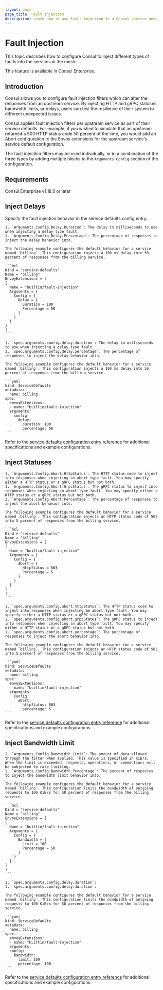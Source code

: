 ```yaml
---
layout: docs
page_title: Fault Injection
description: Learn how to use fault injection in a Consul service mesh. Fault injection can be used to inject artificial latency, response codes, or bandwidth limits for application testing.
---
```


# Fault Injection

This topic describes how to configure Consul to inject different types of faults into the services in the mesh.

<EnterpriseAlert> This feature is available in Consul Enterprise. </EnterpriseAlert>

## Introduction

Consul allows you to configure fault injection filters which can alter the responses from an upstream service. By injecting HTTP and gRPC statuses, bandwidth limits, or delays, users can test the resilience of their system to different unexpected issues.

Consul applies fault injection filters per upstream service as part of their service defaults. For example, if you wished to simulate that an upstream returned a 500 HTTP status code 50 percent of the time, you would add an Abort configuration to the Envoy extensions for the upstream service's service default configuration.

The fault injection filters may be used individually, or in a combination of the three types by adding multiple blocks to the `Arguments.Config` section of the configuration.

## Requirements

Consul Enterprise v1.18.0 or later

## Inject Delays

Specify the fault injection behavior in the service defaults config entry.

<Tabs>
  <Tab heading="VMs" group="vms">

    1. `Arguments.Config.Delay.Duration`: The delay in milliseconds to use when injecting a delay type fault.
    1. `Arguments.Config.Delay.Percentage`: The percentage of responses to inject the delay behavior into.

    The following example configures the default behavior for a service named `billing`. This configuration injects a 100 ms delay into 50 percent of responses from the billing service.

    ```hcl
    Kind = "service-defaults"
    Name = "billing"
    EnvoyExtensions = [
    {
      Name = "builtin/fault-injection"
      Arguments = {
        Config = {
          Delay = {
            Duration = 100
            Percentage = 50
          }
        }
      }
    }
    ]
    ```

  </Tab>
  <Tab heading="Kubernetes" group="k8s">

    1. `spec.arguments.config.delay.duration`: The delay in milliseconds to use when injecting a delay type fault.
    1. `spec.arguments.config.delay.percentage`: The percentage of responses to inject the delay behavior into.

    The following example configures the default behavior for a service named `billing`. This configuration injects a 100 ms delay into 50 percent of responses from the billing service.

    ```yaml
    kind: ServiceDefaults
    metadata:
      name: billing
    spec:
      envoyExtensions:
      - name: "builtin/fault-injection"
      arguments:
        config:
          delay:
            duration: 100
            percentage: 50
    ```

  </Tab>
</Tabs>


Refer to the [service defaults configuration entry reference](/consul/docs/connect/config-entries/service-defaults) for additional specifications and example configurations.

## Inject Statuses

<Tabs>
  <Tab heading="VMs" group="vms">

    1. `Arguments.Config.Abort.HttpStatus`: The HTTP status code to inject into responses when injecting an abort type fault. You may specify either a HTTP status or a gRPC status but not both.
    1. `Arguments.Config.Abort.GrpcStatus`: The gRPC status to inject into responses when injecting an abort type fault. You may specify either a HTTP status or a gRPC status but not both.
    1. `Arguments.Config.Abort.Percentage`: The percentage of responses to inject the abort behavior into.

    The following example configures the default behavior for a service named `billing`. This configuration injects an HTTP status code of 503 into 5 percent of responses from the billing service.

    ```hcl
    Kind = "service-defaults"
    Name = "billing"
    EnvoyExtensions = [
    {
      Name = "builtin/fault-injection"
      Arguments = {
        Config = {
          Abort = {
            HttpStatus = 503
            Percentage = 5
          }
        }
      }
    }
    ]
    ```

  </Tab>
  <Tab heading="Kubernetes" group="k8s">

    1. `spec.arguments.config.abort.httpStatus`: The HTTP status code to inject into responses when injecting an abort type fault. You may specify either a HTTP status or a gRPC status but not both.
    1. `spec.arguments.config.abort.grpcStatus`: The gRPC status to inject into responses when injecting an abort type fault. You may specify either a HTTP status or a gRPC status but not both.
    1. `spec.arguments.config.abort.percentage`: The percentage of responses to inject the abort behavior into.

    The following example configures the default behavior for a service named `billing`. This configuration injects an HTTP status code of 503 into 5 percent of responses from the billing service.

    ```yaml
    kind: ServiceDefaults
    metadata:
      name: billing
    spec:
      envoyExtensions:
      - name: "builtin/fault-injection"
      arguments:
        config:
          abort:
            httpStatus: 503
            percentage: 5
    ```

  </Tab>
</Tabs>

Refer to the [service defaults configuration entry reference](/consul/docs/connect/config-entries/service-defaults) for additional specifications and example configurations.

## Inject Bandwidth Limit

<Tabs>
  <Tab heading="VMs" group="vms">

    1. `Arguments.Config.Bandwidth.Limit`: The amount of data allowed through the filter when applied. This value is specified in KiB/s. When the limit is exceeded, requests, operations, or connections will be subjected to rate limiting.
    1. `Arguments.Config.Bandwidth.Percentage`: The percent of responses to inject the bandwidth limit behavior into.

    The following example configures the default behavior for a service named `billing`. This configuration limits the bandwidth of outgoing requests to 100 KiB/s for 50 percent of responses from the billing service.

    ```hcl
    Kind = "service-defaults"
    Name = "billing"
    EnvoyExtensions = [
    {
      Name = "builtin/fault-injection"
      Arguments = {
        Config = {
          Bandwidth = {
            Limit = 100
            Percentage = 50
          }
        }
      }
    }
    ]
    ```

  </Tab>
  <Tab heading="Kubernetes" group="k8s">

    1. `spec.arguments.config.delay.duration`:
    1. `spec.arguments.config.delay.duration`:

    The following example configures the default behavior for a service named `billing`. This configuration limits the bandwidth of outgoing requests to 100 KiB/s for 50 percent of responses from the billing service.

    ```yaml
    kind: ServiceDefaults
    metadata:
      name: billing
    spec:
      envoyExtensions:
      - name: "builtin/fault-injection"
      arguments:
      config:
        bandwidth:
          limit: 100
          percentage: 100
    ```

  </Tab>
</Tabs>

Refer to the [service defaults configuration entry reference](/consul/docs/connect/config-entries/service-defaults) for additional specifications and example configurations.
